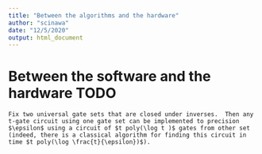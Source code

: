```yaml
---
title: "Between the algorithms and the hardware"
author: "scinawa"
date: "12/5/2020"
output: html_document
---
```


# Between the software and the hardware TODO

<!--
# TODO Write chapter on developement, compilation, erro correction, and optimization of quantum circuits on real hardware. 
# There is a lot going on between 
# Somehow, it is pretty dounting to understand all the possibile process that can going
# from the moment we finished writing our algorithm in a high level langauge
# such as python and the moment when we execute our code on a platform. 
# Here we shold give the high-level understanding of what is going on, so the practicioner in quantum algorithms 
# can have an idea of all the layers of abstractions that are between the software and the hardware. 
# labels: help wanted, good first issue
--> 


```theorem
Fix two universal gate sets that are closed under inverses.  Then any t-gate circuit using one gate set can be implemented to precision $\epsilon$ using a circuit of $t poly(\log t )$ gates from other set (indeed, there is a classical algorithm for finding this circuit in time $t poly(\log \frac{t}{\epsilon})$).
```



<!-- ## Coding a quantum algorithm -->

<!-- - ...  -->
<!-- - ... -->

<!-- ## Compilation and optimization -->

<!-- - rewriting rules -->
<!-- - ZX calcolus -->
<!-- - library for optimization -->


<!-- ## Error correction -->

<!-- - the theory of error correction.. -->
<!-- -  -->


<!-- ## Putting all together: resource estimation -->

<!-- - examples for QRAM (code for finding p) -->
<!-- - the paper of ashley of backtracking.. -->





<!-- - **Reception the data and preprocessing**. First you will receive the dataset $X \in \mathbb{R}^{n \times d}$ via a classical channel (i.e. an internet connection or a disk). This step cannot take less than $nd$. Here thus, you have a free "preprocessing" time that allows you to applly some function to the data. This can be an operation on the data, like a normalization of the rows of the matrix, or the scaling by a certain scalar. Often, a preprocessing of $nd\log nd$ time allows to build a circuit that will be used in the quantum algorithm (QRAM).  -->
<!-- Obviously you want to encode you dataset in a data structure that can be easily updated, without requiring to preprocess the entire dataset at each update. -->

<!-- - **Creation of the circuit**. Then, using specific libraries dedicated to quantum machine learning algorithms will be used to produce the quantum assemply to run the quantum algorithms. These library will generate the quantum assembly that implements some specification of quantum machine learning algorithms. These algorithms can be any machine learning algorithm, from QAOA to QRAM-based algos, to VQE, and so on. The output of these library is a quantum circuit.  -->


<!-- - **Compilation**  -->
<!-- Now the qasm is ready to be translated into the gate set accepted by the quantum architecture considered. -->
<!-- This because we don't know yet which will be the accepting gateset accepted by the hardware we are using. Each of the various technologies that are currently tested to build a scalable quantum computer have a different universal gate set. It is thus paramount have efficient circuit to compile QASM code form one architecture to the other. Thanks to the Solovay-Kitaev Theorem we know that it can be done by circuit of size at most $O(\log(1/\epsilon))$ bigger than the original, but we hope to achieve way better results -->
<!-- This is because the circuit our software generate offer a very conveniente gateset (i.e. all the higher level abstraction that a quantum programmer needs such as CNOTS, CSWASP and all the possible parametrized Pauli rotations). This is rarerly what the underlying hardware can accept, and thus we need to specify our circuit in the accepted gateset.  -->

<!-- - **Optimization**. Then, the code generated needs to be optimized -->


<!-- - **Application of error correcting code** -->
<!-- Here you decide the error correcting code according to the error model of your hardware. For certain reason, the error correctin code most used are the surface code, but other error codes exists,  -->

<!-- - **Topology adaptation** -->
<!-- The connectivity of the quantum computer might prevent the execution of gates on two qubits physically distant. Practically, two qubits might be too much spatially separated to apply a CNOT. We need thus to introduce a series of swaps. This process is called nnization, and can add up to $XX$ percent of gates to the final circuit. -->


<!-- - **Execution** the quantum algorithm is finally executed on the machine and a final state $\ket{\psi}$ is produced. -->

<!-- The meaning of the final state of a qml algorithm might be of different nature.  -->

<!-- - in some configuration they may act as the "transform" function of the sklearn objects: it will map a vector (or vectors in superpositions) from a feature space to another. These algorithms will have a runtime that is $O(\log nd)$. They can be used to recover "classically" the new dataset mapped in the new feature space by performing tomography, which inflates the cost of the procedure to $O(nd)$.   -->
<!-- Some of these example are QSFA, [PCA](), [](), []().  -->
<!-- Eventually, they can be used to map together the training set and a test vector in the feature space, where the classification decision is taken. As an example, imagine that for image classificaiton the algorithm outputs 0 if the test element is an image of a dog and 1 if the test image is a cat. In this configuration the runtime is expected to be logarithmic in the dataset, thus O(\log nd)$. But still, having a logarithmic dependence might be undesirable if we are expected to process a lot of new data. -->

<!-- - In other configurations they will behave more as "fit", and output a description of the model that you have fit. The model is usually encoded with the amplitude encoding. It is thus reasonable to expect the running time of these class of algorithms to be at least $O(d)$, since usually the dimension of the model of a machine learning algorithm is proportional to the number of feature of the data. Among all the $O(d)$ algorithms, the ones that are expected to be more efficient are those that build the model in $\log nd$ time, such that the only step linear in the dimension of the dataset is the final tomography. -->

<!-- In both cases, the algorithm will usually depent on some characteristics of the dataset. Some common function of $X$ are the sparsity, the Frobenius norm, the maximum $l_1$ norm of the rows of $X$, the rank of $X$, and so on. This might rule out the application of these algorithm to all the datasets, but it seems that these function scale well: less than $O(nd)$.  -->

<!-- You might imagine to execute the gates as soon are generated by the library, but this would be non optimal in terms of the optimization of the final quantum algorithms. Most of the gate synthesys algorithms to compile one circuit in a specific architecture take as imput the whole algorithm as they arn't online.  -->
